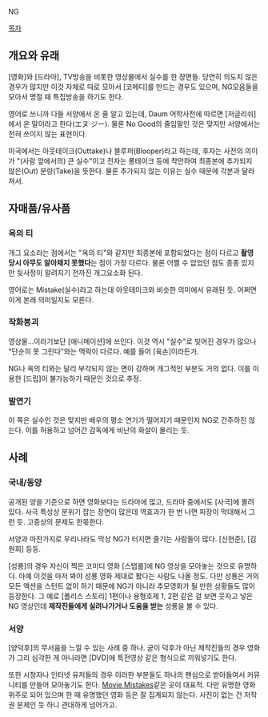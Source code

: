 NG

[[목차]]

== 개요와 유래 ==
[영화]와 [드라마], TV방송을 비롯한 영상물에서 실수를 한 장면들. 당연히 의도치 않은 경우가 많지만 이것 자체로 따로 모아서 [코메디]를 만드는 경우도 있으며, NG모음들을 모아서 명절 때 특집방송을 하기도 한다.

영어로 쓰니까 다들 서양에서 온 줄 알고 있는데, Daum 어학사전에 따르면 [저글리쉬]에서 온 말이라고 한다(エヌ·ジー). 물론 No Good의 줄임말인 것은 맞지만 서양에서는 전혀 쓰이지 않는 표현이다.

미국에서는 아웃테이크(Outtake)나 블루퍼(Blooper)라고 하는데, 후자는 사전의 의미가 "(사람 앞에서의) 큰 실수"이고 전자는 롱테이크 등에 착안하여 최종본에 추가되지 않은(Out) 분량(Take)을 뜻한다. 물론 추가되지 않는 이유는 실수 때문에 각본과 달라져서.
== 자매품/유사품 ==
=== 옥의 티 ===
개그 요소라는 점에서는 "옥의 티"와 같지만 최종본에 포함되었다는 점이 다르고 '''촬영 당시 아무도 알아채지 못했다'''는 점이 가장 다르다. 물론 어쩔 수 없었던 점도 종종 있지만 뒷사정이 알려지기 전까진 개그요소화 된다.

영어로는 Mistake(실수)라고 하는데 아웃테이크와 비슷한 의미에서 유래된 듯. 어쩌면 이게 본래 의미일지도 모른다.
=== 작화붕괴 ===
영상물...이라기보단 [애니메이션]에 쓰인다. 이것 역시 "실수"로 빚어진 경우가 많으나 "단순히 못 그린다"와는 맥락이 다르다. 예를 들어 [육손]이라든가.

NG나 옥의 티와는 달리 부각되지 않는 면이 강하며 개그적인 부분도 거의 없다. 이를 이용한 [드립]이 불가능하기 때문인 것으로 추정.
=== 발연기 ===
이 쪽은 실수인 것은 맞지만 배우의 평소 연기가 떨어지기 때문인지 NG로 간주하진 않는다. 이를 허용하고 넘어간 감독에게 비난의 화살이 몰리는 듯.
== 사례 ==
=== 국내/동양 ===
공개된 양을 기준으로 하면 영화보다는 드라마에 많고, 드라마 중에서도 [사극]에 몰려 있다. 사극 특성상 분위기 잡는 장면이 많은데 역효과가 한 번 나면 파장이 막대해서 그런 듯. 고증상의 문제도 한몫한다.

서양과 마찬가지로 우리나라도 막상 NG가 터지면 즐기는 사람들이 많다. [신현준], [김원희] 등등.

[성룡]의 경우 자신이 찍은 코미디 영화 [스탭롤]에 NG 영상을 모아놓는 것으로 유명하다. 아예 이것을 마저 봐야 성룡 영화 제대로 봤다는 사람도 나올 정도. 다만 성룡은 거의 모든 액션을 스턴트 없이 하기 때문에 NG가 아니라 추모영화가 될 만한 상황들도 많이 등장한다. 그 예로 [폴리스 스토리] 1편이나 용형호제 1, 2편 같은 걸 보면 웃자고 넣은 NG 영상인데 '''제작진들에게 실려나가거나 도움을 받는''' 성룡을 볼 수 있다.
=== 서양 ===
[양덕후]의 무서움을 느낄 수 있는 사례 중 하나. 굳이 덕후가 아닌 제작진들의 경우 영화가 그리 심각한 게 아니라면 [DVD]에 특전영상 같은 형식으로 끼워넣기도 한다.

또한 시청자나 인터넷 유저들의 경우 이러한 부분들도 하나의 팬심으로 받아들여서 커뮤니티를 만들어 모아놓기도 한다. [http://www.moviemistakes.com/ Movie Mistakes]같은 곳이 대표적. 다만 유명한 영화 위주로 되어 있으며 한 때 유명했던 영화 등은 잘 집계되지 않는다. 사진이 없는 건 저작권 문제인 듯 하니 관대하게 넘어가고.
